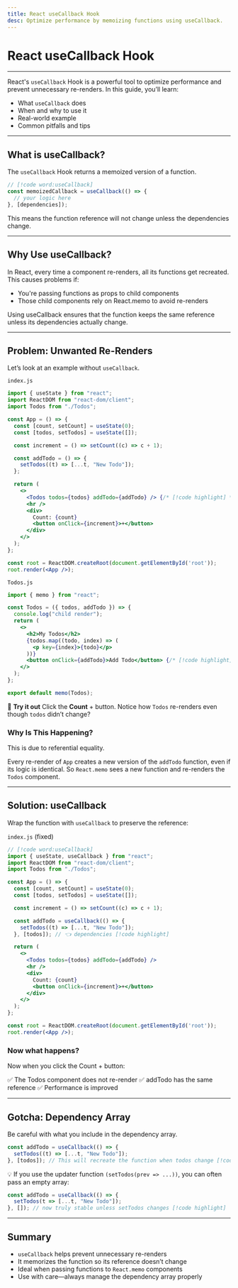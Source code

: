 ```yaml
---
title: React useCallback Hook
desc: Optimize performance by memoizing functions using useCallback.
---
```


# React useCallback Hook

---

React's `useCallback` Hook is a powerful tool to optimize performance and prevent unnecessary re-renders. In this guide, you’ll learn:

- What `useCallback` does
- When and why to use it
- Real-world example
- Common pitfalls and tips

---

## What is useCallback?
The `useCallback` Hook returns a memoized version of a function.

```jsx
// [!code word:useCallback]
const memoizedCallback = useCallback(() => {
  // your logic here
}, [dependencies]);
```
This means the function reference will not change unless the dependencies change.

---

## Why Use useCallback?
In React, every time a component re-renders, all its functions get recreated. This causes problems if:

- You're passing functions as props to child components
- Those child components rely on React.memo to avoid re-renders

Using useCallback ensures that the function keeps the same reference unless its dependencies actually change.

---

## Problem: Unwanted Re-Renders
Let’s look at an example without `useCallback`.

`index.js`
```jsx
import { useState } from "react";
import ReactDOM from "react-dom/client";
import Todos from "./Todos";

const App = () => {
  const [count, setCount] = useState(0);
  const [todos, setTodos] = useState([]);

  const increment = () => setCount((c) => c + 1);

  const addTodo = () => {
    setTodos((t) => [...t, "New Todo"]);
  };

  return (
    <>
      <Todos todos={todos} addTodo={addTodo} /> {/* [!code highlight] */}
      <hr />
      <div>
        Count: {count}
        <button onClick={increment}>+</button>
      </div>
    </>
  );
};

const root = ReactDOM.createRoot(document.getElementById('root'));
root.render(<App />);
```

`Todos.js`
```jsx
import { memo } from "react";

const Todos = ({ todos, addTodo }) => {
  console.log("child render");
  return (
    <>
      <h2>My Todos</h2> 
      {todos.map((todo, index) => (
        <p key={index}>{todo}</p>
      ))}
      <button onClick={addTodo}>Add Todo</button> {/* [!code highlight] */}
    </>
  );
};

export default memo(Todos);
```

🔄 **Try it out**
Click the **Count** + button. Notice how `Todos` re-renders even though `todos` didn’t change?

### Why Is This Happening?

This is due to referential equality.

Every re-render of `App` creates a new version of the `addTodo` function, even if its logic is identical.
So `React.memo` sees a new function and re-renders the `Todos` component.

---

## Solution: useCallback
Wrap the function with `useCallback` to preserve the reference:

`index.js` (fixed)
```jsx
// [!code word:useCallback]
import { useState, useCallback } from "react";
import ReactDOM from "react-dom/client";
import Todos from "./Todos";

const App = () => {
  const [count, setCount] = useState(0);
  const [todos, setTodos] = useState([]);

  const increment = () => setCount((c) => c + 1);

  const addTodo = useCallback(() => {
    setTodos((t) => [...t, "New Todo"]);
  }, [todos]); // 👈 dependencies [!code highlight]

  return (
    <>
      <Todos todos={todos} addTodo={addTodo} />
      <hr />
      <div>
        Count: {count}
        <button onClick={increment}>+</button>
      </div>
    </>
  );
};

const root = ReactDOM.createRoot(document.getElementById('root'));
root.render(<App />);

```

### Now what happens?
Now when you click the Count + button:

✅ The Todos component does not re-render
✅ addTodo has the same reference
✅ Performance is improved


---

## Gotcha: Dependency Array
Be careful with what you include in the dependency array.
```jsx
const addTodo = useCallback(() => {
  setTodos((t) => [...t, "New Todo"]);
}, [todos]); // This will recreate the function when todos change [!code highlight]
```

💡 If you use the updater function `(setTodos(prev => ...))`, you can often pass an empty array:
```jsx
const addTodo = useCallback(() => {
  setTodos(t => [...t, "New Todo"]);
}, []); // now truly stable unless setTodos changes [!code highlight]
```
---

## Summary
- `useCallback` helps prevent unnecessary re-renders
- It memorizes the function so its reference doesn’t change
- Ideal when passing functions to `React.memo` components
- Use with care—always manage the dependency array properly